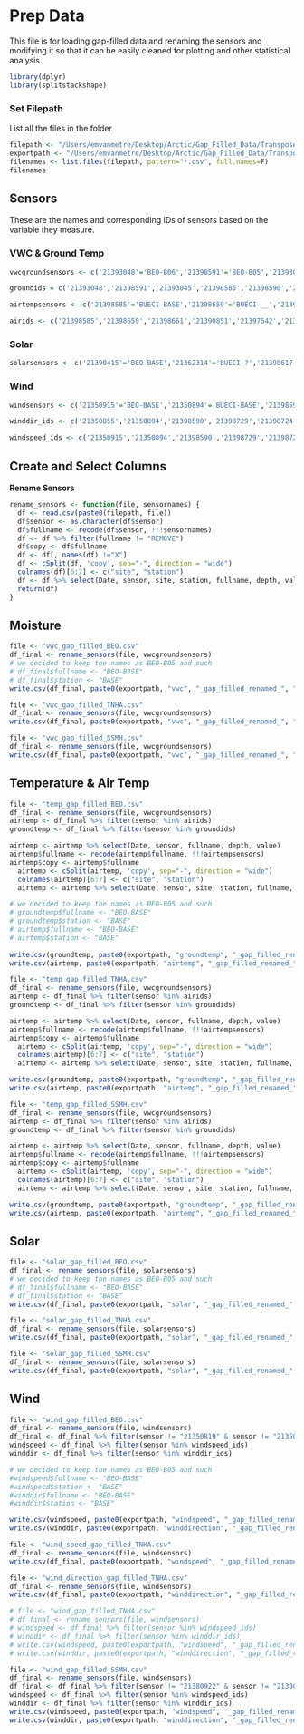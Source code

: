 # Prep Data

This file is for loading gap-filled data and renaming the sensors and modifying it so that it can be easily cleaned for plotting and other statistical analysis.


```r
library(dplyr)
library(splitstackshape)
```


### Set Filepath

List all the files in the folder
```r
filepath <- "/Users/emvanmetre/Desktop/Arctic/Gap_Filled_Data/Transposed/"
exportpath <- "/Users/emvanmetre/Desktop/Arctic/Gap_Filled_Data/Transposed/"
filenames <- list.files(filepath, pattern="*.csv", full.names=F)
filenames
```


## Sensors

These are the names and corresponding IDs of sensors based on the variable they measure.



### VWC & Ground Temp
```r
vwcgroundsensors <- c('21393048'='BEO-B06','21398591'='BEO-B05','21393045'='BEO-B07','21398585'='BUECI-BASE','21398590'='BUECI-SA','21398583'='BUECI-SB','21393042'='BUECI-SC','21398584'='BUECI-SD','21398579'='BUECI-SE','21398578'='BUECI-SF01','21398598'='BUECI-SF02','21398588'='SSMH-BASE','21398599'='SSMH-SA','21393044'='SSMH-SB','21393049'='SSMH-SD','21398594'='SSMH-SE','21393043'='SSMH-SF','21398586'='SSMH-SG','21398580'='SSMH-SH','21398581'='SSMH-SI','21206939'='TNHA-BASE','21398593'='TNHA-SA','21398587'='TNHA-SB','21393047'='TNHA-SC','21398601'='TNHA-SD','21398577'='TNHA-SE','21398576'='BEO-B08','21393046'='TNHA-SC','21166008'='SSMH-SC','21212510'='REMOVE')

groundids = c('21393048','21398591','21393045','21398585','21398590','21398583','21393042','21398584','21398579','21398578','21398598','21398588','21398599','21393044','21393049','21398594','21393043','21398586','21398580','21398581','21206939','21398593','21398587','21393047','21398601','21398577','21398576','21393046')
```

```r
airtempsensors <- c('21398585'='BUECI-BASE','21398659'='BUECI-__','21398661'='BUECI-__','21390851'='BUECI-BASE','21397542'='BUECI-__','21398671'='BUECI-SA','21362254'='BUECI-SB','21398668'='BUECI-SC','21362256'='BUECI-SD','21187245'='BUECI-SE','21390849'='SSMH-BASE','21398670'='SSMH-SA','21398665'='SSMH-SB','21398667'='SSMH-SI','21212510'='TNHA-SF','21218018'='TNHA-BASE','21390850'='TNHA-BASE','21380919'='TNHA-SA','21398676'='TNHA-SB','21398664'='TNHA-SB','21398674'='TNHA-SC','21398666'='TNHA-SD','21981318'='BEO-BASE','21187247'='REMOVE','21397541'='REMOVE')

airids <- c('21398585','21398659','21398661','21390851','21397542','21398671','21362254','21398668','21362256','21187245','21390849','21398670','21398665','21398667','21212510','21218018','21390850','21380919','21398676','21398664','21398674','21398666','21981318')
```


### Solar
```r
solarsensors <- c('21390415'='BEO-BASE','21362314'='BUECI-?','21398617'='BUECI-??','21398621'='BUECI-???','21398623'='BUECI-????','21390411'='BUECI-BASE','21390414'='BUECI-?????','21398618'='BUECI-SA','21398624'='BUECI-SB','21362313'='BUECI-SC','21362316'='BUECI-SD','21362320'='BUECI-SE','21390413'='SSMH-BASE','21398622'='SSMH-SA','21362319'='SSMH-SB','21398619'='SSMH-SI','21362318'='TNHA-SB','21176526'='TNHA-BASE','21398620'='TNHA-SA','21398616'='TNHA-SB','21362317'='TNHA-SC','21362315'='TNHA-SD','21390412'='REMOVE')
```

### Wind
```r
windsensors <- c('21350915'='BEO-BASE','21350894'='BUECI-BASE','21398590'='BUECI-SA','21398729'='BUECI-SB','21398724'='BUECI-SC','21398660'='BUECI-SD','21398719'='BUECI-SE','21350901'='SSMH-BASE','21350910'='SSMH-BASE','21206911'='SSMH-SA','21206912'='SSMH-SB','21398711'='SSMH-SI','21176861'='TNHA-BASE','21398709'='TNHA-SA','21181033'='TNHA-SB','21398715'='TNHA-SB','21206909'='TNHA-SC','21398712'='TNHA-SD','21390849'='REMOVE','21398665'='REMOVE','21398667'='REMOVE','21398670'='REMOVE','21981320'='REMOVE','21350819'='REMOVE','21350855'='BEO-BASE','21350820'='SSMH-BASE','21167037'='TNHA-BASE', '21398716'='TNHA-SD')

winddir_ids <- c('21350855','21350894','21398590','21398729','21398724','21398660','21398719','21350820','21206911','21206912','21398711','21181033','21167037','21398709','21398715','21206909','21398712','21398716')

windspeed_ids <- c('21350915','21350894','21398590','21398729','21398724','21398660','21398719','21350901','21350910','21206911','21206912','21398711','21176861','21398709','21181033','21398715','21206909','21398712','21398716')
```



## Create and Select Columns

**Rename Sensors**

```r
rename_sensors <- function(file, sensornames) {
  df <- read.csv(paste0(filepath, file))
  df$sensor <- as.character(df$sensor)
  df$fullname <- recode(df$sensor, !!!sensornames)
  df <- df %>% filter(fullname != "REMOVE")
  df$copy <- df$fullname
  df <- df[, names(df) !="X"]
  df <- cSplit(df, 'copy', sep="-", direction = "wide")
  colnames(df)[6:7] <- c("site", "station")
  df <- df %>% select(Date, sensor, site, station, fullname, depth, value)
  return(df)
}
```



## Moisture

```r
file <- "vwc_gap_filled_BEO.csv"
df_final <- rename_sensors(file, vwcgroundsensors)
# we decided to keep the names as BEO-B05 and such
# df_final$fullname <- "BEO-BASE"
# df_final$station <- "BASE"
write.csv(df_final, paste0(exportpath, "vwc", "_gap_filled_renamed_", "BEO", ".csv"))
```

```r
file <- "vwc_gap_filled_TNHA.csv"
df_final <- rename_sensors(file, vwcgroundsensors)
write.csv(df_final, paste0(exportpath, "vwc", "_gap_filled_renamed_", "TNHA", ".csv"))
```

```r
file <- "vwc_gap_filled_SSMH.csv"
df_final <- rename_sensors(file, vwcgroundsensors)
write.csv(df_final, paste0(exportpath, "vwc", "_gap_filled_renamed_", "SSMH", ".csv"))
```

## Temperature & Air Temp

```r
file <- "temp_gap_filled_BEO.csv"
df_final <- rename_sensors(file, vwcgroundsensors)
airtemp <- df_final %>% filter(sensor %in% airids)
groundtemp <- df_final %>% filter(sensor %in% groundids)

airtemp <- airtemp %>% select(Date, sensor, fullname, depth, value)
airtemp$fullname <- recode(airtemp$fullname, !!!airtempsensors)
airtemp$copy <- airtemp$fullname
  airtemp <- cSplit(airtemp, 'copy', sep="-", direction = "wide")
  colnames(airtemp)[6:7] <- c("site", "station")
  airtemp <- airtemp %>% select(Date, sensor, site, station, fullname, depth, value)

# we decided to keep the names as BEO-B05 and such
# groundtemp$fullname <- "BEO-BASE"
# groundtemp$station <- "BASE"
# airtemp$fullname <- "BEO-BASE"
# airtemp$station <- "BASE"
  
write.csv(groundtemp, paste0(exportpath, "groundtemp", "_gap_filled_renamed_", "BEO", ".csv"))
write.csv(airtemp, paste0(exportpath, "airtemp", "_gap_filled_renamed_", "BEO", ".csv"))
```

```r
file <- "temp_gap_filled_TNHA.csv"
df_final <- rename_sensors(file, vwcgroundsensors)
airtemp <- df_final %>% filter(sensor %in% airids)
groundtemp <- df_final %>% filter(sensor %in% groundids)

airtemp <- airtemp %>% select(Date, sensor, fullname, depth, value)
airtemp$fullname <- recode(airtemp$fullname, !!!airtempsensors)
airtemp$copy <- airtemp$fullname
  airtemp <- cSplit(airtemp, 'copy', sep="-", direction = "wide")
  colnames(airtemp)[6:7] <- c("site", "station")
  airtemp <- airtemp %>% select(Date, sensor, site, station, fullname, depth, value)

write.csv(groundtemp, paste0(exportpath, "groundtemp", "_gap_filled_renamed_", "TNHA", ".csv"))
write.csv(airtemp, paste0(exportpath, "airtemp", "_gap_filled_renamed_", "TNHA", ".csv"))
```


```r
file <- "temp_gap_filled_SSMH.csv"
df_final <- rename_sensors(file, vwcgroundsensors)
airtemp <- df_final %>% filter(sensor %in% airids)
groundtemp <- df_final %>% filter(sensor %in% groundids)

airtemp <- airtemp %>% select(Date, sensor, fullname, depth, value)
airtemp$fullname <- recode(airtemp$fullname, !!!airtempsensors)
airtemp$copy <- airtemp$fullname
  airtemp <- cSplit(airtemp, 'copy', sep="-", direction = "wide")
  colnames(airtemp)[6:7] <- c("site", "station")
  airtemp <- airtemp %>% select(Date, sensor, site, station, fullname, depth, value)

write.csv(groundtemp, paste0(exportpath, "groundtemp", "_gap_filled_renamed_", "SSMH", ".csv"))
write.csv(airtemp, paste0(exportpath, "airtemp", "_gap_filled_renamed_", "SSMH", ".csv"))
```


## Solar

```r
file <- "solar_gap_filled_BEO.csv"
df_final <- rename_sensors(file, solarsensors)
# we decided to keep the names as BEO-B05 and such
# df_final$fullname <- "BEO-BASE"
# df_final$station <- "BASE"
write.csv(df_final, paste0(exportpath, "solar", "_gap_filled_renamed_", "BEO", ".csv"))
```

```r
file <- "solar_gap_filled_TNHA.csv"
df_final <- rename_sensors(file, solarsensors)
write.csv(df_final, paste0(exportpath, "solar", "_gap_filled_renamed_", "TNHA", ".csv"))
```

```r
file <- "solar_gap_filled_SSMH.csv"
df_final <- rename_sensors(file, solarsensors)
write.csv(df_final, paste0(exportpath, "solar", "_gap_filled_renamed_", "SSMH", ".csv"))
```


## Wind

```r
file <- "wind_gap_filled_BEO.csv"
df_final <- rename_sensors(file, windsensors)
df_final <- df_final %>% filter(sensor != "21350819" & sensor != "21350901" & sensor != "21350910")
windspeed <- df_final %>% filter(sensor %in% windspeed_ids)
winddir <- df_final %>% filter(sensor %in% winddir_ids)

# we decided to keep the names as BEO-B05 and such
#windspeed$fullname <- "BEO-BASE"
#windspeed$station <- "BASE"
#winddir$fullname <- "BEO-BASE"
#winddir$station <- "BASE"

write.csv(windspeed, paste0(exportpath, "windspeed", "_gap_filled_renamed_", "BEO", ".csv"))
write.csv(winddir, paste0(exportpath, "winddirection", "_gap_filled_renamed_", "BEO", ".csv"))
```

```r
file <- "wind_speed_gap_filled_TNHA.csv"
df_final <- rename_sensors(file, windsensors)
write.csv(df_final, paste0(exportpath, "windspeed", "_gap_filled_renamed_", "TNHA", ".csv"))
```

```r
file <- "wind_direction_gap_filled_TNHA.csv"
df_final <- rename_sensors(file, windsensors)
write.csv(df_final, paste0(exportpath, "winddirection", "_gap_filled_renamed_", "TNHA", ".csv"))
```

```r
# file <- "wind_gap_filled_TNHA.csv"
# df_final <- rename_sensors(file, windsensors)
# windspeed <- df_final %>% filter(sensor %in% windspeed_ids)
# winddir <- df_final %>% filter(sensor %in% winddir_ids)
# write.csv(windspeed, paste0(exportpath, "windspeed", "_gap_filled_renamed_", "TNHA", ".csv"))
# write.csv(winddir, paste0(exportpath, "winddirection", "_gap_filled_renamed_", "TNHA", ".csv"))
```

```r
file <- "wind_gap_filled_SSMH.csv"
df_final <- rename_sensors(file, windsensors)
df_final <- df_final %>% filter(sensor != "21380922" & sensor != "21390849" & sensor != "21398665" & sensor != "21398667")
windspeed <- df_final %>% filter(sensor %in% windspeed_ids)
winddir <- df_final %>% filter(sensor %in% winddir_ids)
write.csv(windspeed, paste0(exportpath, "windspeed", "_gap_filled_renamed_", "SSMH", ".csv"))
write.csv(winddir, paste0(exportpath, "winddirection", "_gap_filled_renamed_", "SSMH", ".csv"))
```